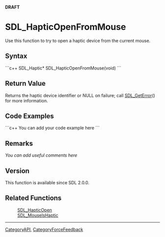 '''DRAFT'''

= SDL_HapticOpenFromMouse =
Use this function to try to open a haptic device from the current mouse.


== Syntax ==
```c++
SDL_Haptic* SDL_HapticOpenFromMouse(void)
```

== Return Value ==
Returns the haptic device identifier or NULL on failure; call [[SDL_GetError]]() for more information.

== Code Examples ==
```c++
You can add your code example here
```

== Remarks ==
''You can add useful comments here''

== Version ==
This function is available since SDL 2.0.0.

== Related Functions ==
:[[SDL_HapticOpen]]
:[[SDL_MouseIsHaptic]]

----
[[CategoryAPI]], [[CategoryForceFeedback]]
